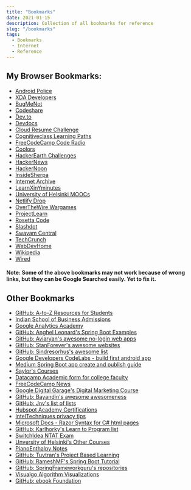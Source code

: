 ```yaml
---
title: "Bookmarks"
date: 2021-01-15
description: Collection of all bookmarks for reference
slug: "/bookmarks"
tags:
  - Bookmarks
  - Internet
  - Reference
---
```


## My Browser Bookmarks:

- [Android Police](https://androidpolice.com)
- [XDA Developers](https://xdadevelopers.com)
- [BugMeNot](https://bugmenot.com)
- [Codeshare](https://codeshare.io)
- [Dev.to](https://dev.to)
- [Devdocs](https://devdocs.io)
- [Cloud Resume Challenge](https://cloudresumechallenge.dev)
- [Cognitiveclass Learning Paths](https://cognitiveclass.ai)
- [FreeCodeCamp Code Radio](https://coderadio.freecodecamp.org)
- [Coolors](https://coolors.co)
- [HackerEarth Challenges](https://hackerearth.com/challenges)
- [HackerNews](https://hackernews.com)
- [HackerNoon](https://hackernews.com)
- [InsideSherpa](https://insidesherpa.com)
- [Internet Archive](https://archive.org)
- [LearnXinYminutes](https://learnxinyminutes.com)
- [University of Helsinki MOOCs](https://mooc.fi)
- [Netlify Drop](https//netlify.com)
- [OverTheWire Wargames](https://overthewire.com)
- [ProjectLearn](https://projectlearn.io)
- [Rosetta Code](https://rosettacode.com)
- [Slashdot](https://slashdot.com)
- [Swayam Central](https://swayam.ac.in)
- [TechCrunch](https://techcrunch.com)
- [WebDevHome](https://webdevhome.github.io)
- [Wikipedia](https://wikipedia.org)
- [Wired](https://wired.org)

#### Note: Some of the above bookmarks may not work because of wrong links, but they can be Google Searched easily. Yet to fix it.

## Other Bookmarks

- [GitHub: A-to-Z Resources for Students](https://github.com/dipakkr/A-to-Z-Resources-for-Students/blob/master/README.md#campus-ambassador-programs-v)
- [Indian School of Business Admissions](https://www.isb.edu/ylp/admissions/admissions-events)
- [Google Analytics Academy](https://analytics.google.com/analytics/academy/)
- [GitHub: Anghel Leonard's Spring Boot Examples](https://github.com/AnghelLeonard/Hibernate-SpringBoot?files=1)
- [GitHub: Aviaryan's awesome no-login web apps](https://github.com/aviaryan/awesome-no-login-web-apps/blob/master/README.md)
- [GitHub: StanForever's awesome websites](https://github.com/StanForever/awesome-websites/blob/master/README.md)
- [GitHub: Sindresorhus's awesome list](https://github.com/sindresorhus/awesome/blob/master/readme.md#books)
- [Google Developers CodeLabs - build first android app](https://codelabs.developers.google.com/codelabs/build-your-first-android-app/index.html?index=..%2F..index#0)
- [Medium Spring Boot app create and publish guide](https://medium.com/zero-to-production/create-and-publish-your-rest-api-using-spring-boot-and-heroku-part-2-4c066696bab4)
- [Saylor's Courses](https://learn.saylor.org/course/view.php?id=84)
- [Datacamp Academic form for college faculty](https://www.datacamp.com/groups/education#academic_form)
- [FreeCodeCamp News](https://www.freecodecamp.org/news/)
- [Google Digital Garage's Digital Marketing Course](https://learndigital.withgoogle.com/digitalgarage/course/digital-marketing)
- [GitHub: Bayandin's awesome awesomeness](https://github.com/bayandin/awesome-awesomeness)
- [GitHub: Jnv's list of lists](https://github.com/jnv/lists)
- [Hubspot Academy Certifications](https://academy.hubspot.com/)
- [IntelTechniques privacy tips](https://inteltechniques.com/links.html)
- [Microsoft Docs - Razor Syntax for C# html pages](https://docs.microsoft.com/en-us/aspnet/web-pages/overview/getting-started/introducing-razor-syntax-c)
- [GitHub: Karlhorky's Learn to Program list](https://github.com/karlhorky/learn-to-program/blob/master/README.md)
- [SwitchIdea NTAT Exam](https://www.switchidea.com/ntat/#)
- [Unversity of Helsinki's Other Courses](https://www.helsinki.fi/en/admissions/open-education-and-opportunities-in-lifelong-learning)
- [PianoEnthalpy Notes](https://pianoenthalpy.blogspot.com/?m=1)
- [GitHub: Tuvtran's Project Based Learning](https://github.com/tuvtran/project-based-learning/blob/master/README.md#java)
- [GitHub: RameshMF's Spring Boot Tutorial](https://github.com/RameshMF/spring-boot-tutorial?files=1)
- [GitHub: SpringFrameworkguru's repositories](https://github.com/springframeworkguru?tab=repositories)
- [Visualgo Algorithm Visualizations](https://visualgo.net/en)
- [GitHub: ebook Foundation](https://ebookfoundation.github.io/)
